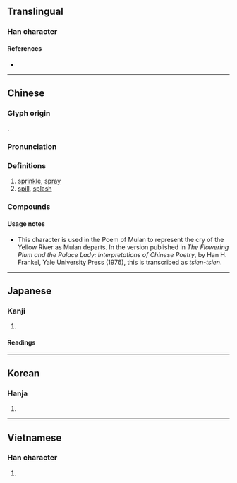 {{also|溅|𣿽}}
{{character info}}
==Translingual==
{{Han simplified forms|濺|𣿽|溅|ex=y}}

===Han character===
{{Han char|rn=85|rad=水|as=15|sn=18|four=33153|canj=EBCI|ids=⿰氵賤}}

====References====
* {{Han ref|kx=0657.380|dkj=18557|dj=1068.060|hdz=31778.030|uh=6FFA|ud=28666|bh=C271|bd=49777}}

----

==Chinese==
{{zh-forms|s=溅|alt=𣿽}}

===Glyph origin===
{{Han etym}}
{{Han compound|水|賤|ls=psc|c1=s|c2=p|t1=walk}}.

===Pronunciation===
{{zh-pron
|m=jiàn,zàn,jiān
|c=zin3,zin1,cin2,cin3
|h=pfs=
|md=
|mn=chōaⁿ/qz,xm,zz:chiān
|mn_note=chōaⁿ - vernacular; chiān - literary
|w=
|mc=y
|oc=y
|cat=v
}}

===Definitions===
{{zh-hanzi}}

# [[sprinkle]], [[spray]]
# [[spill]], [[splash]]

===Compounds===
{{zh-der|迸濺|噴濺|水花四濺|濺濺|滿臉濺朱|火光迸濺|濺落|濺溼|飛濺}}

====Usage notes====
* This character is used in the Poem of Mulan to represent the cry of the Yellow River as Mulan departs. In the version published in ''The Flowering Plum and the Palace Lady: Interpretations of Chinese Poetry'', by Han H. Frankel, Yale University Press (1976), this is transcribed as ''tsien-tsien''.

{{zh-cat|Intermediate}}

----

==Japanese==

===Kanji===
{{ja-kanji|grade=|rs=水15}}

# {{rfdef|ja|sort=水15}}

====Readings====
{{ja-readings
|goon=せん
|kanon=せん
|kun=そそ-ぐ}}

----

==Korean==

===Hanja===
{{ko-hanja|hangeul=천}}

# {{rfdef|ko|sort=水15}}

----

==Vietnamese==

===Han character===
{{vi-readings|reading=tiên, tiễn|rs=水15}}

# {{rfdef|vi}}